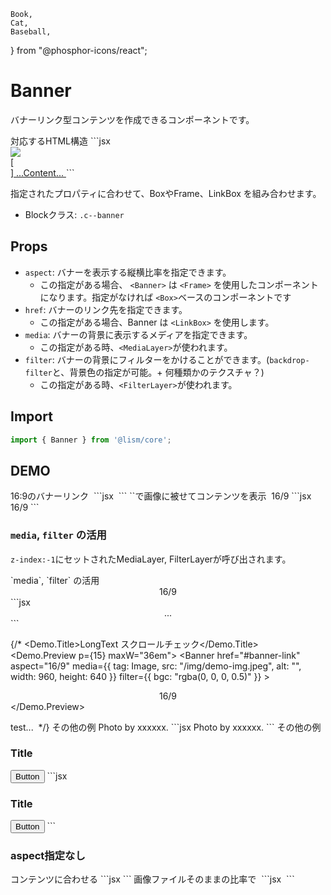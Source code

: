 	Book,
	Cat,
	Baseball,
} from "@phosphor-icons/react";


# Banner

バナーリンク型コンテンツを作成できるコンポーネントです。

<Demo>
	<Demo.Title>対応するHTML構造</Demo.Title>
	<Demo.Code>
		```jsx
		<a class="c--banner l--frame is--linkbox" href="###">
			<div class="l--layer l--layer--media -z:-1">
				<img src="..." />
			</div>
			[<div class="l--layer l--layer--filter -z:-1">]
			...Content...
		</a>
		```
	</Demo.Code>
</Demo>

指定されたプロパティに合わせて、BoxやFrame、LinkBox を組み合わせます。

- Blockクラス: `.c--banner`


## Props

- `aspect`: バナーを表示する縦横比率を指定できます。
	- この指定がある場合、 `<Banner>` は `<Frame>` を使用したコンポーネントになります。指定がなければ `<Box>`ベースのコンポーネントです
- `href`: バナーのリンク先を指定できます。
	- この指定がある場合、Banner は `<LinkBox>` を使用します。
- `media`: バナーの背景に表示するメディアを指定できます。
	- この指定がある時、`<MediaLayer>`が使われます。
- `filter`: バナーの背景にフィルターをかけることができます。(`backdrop-filter`と、背景色の指定が可能。+ 何種類かのテクスチャ？)
	- この指定がある時、`<FilterLayer>`が使われます。


## Import

```js
import { Banner } from '@lism/core';
```


## DEMO


<Demo>
	<Demo.Title>16:9のバナーリンク</Demo.Title>
	<Demo.Preview p={15} maxW="36em">
		<Banner href="#banner-link" aspect="16/9">
			<img src="/img/demo-img.jpeg" alt="" width={960} height={640} loading="lazy" />
		</Banner>
	</Demo.Preview>
	<Demo.Code>
		```jsx
		<Banner href="#banner-link" aspect="16/9">
			<img src="/img/demo-img.jpeg" alt="" width={960} height={640} loading="lazy" />
		</Banner>
		```
	</Demo.Code>
</Demo>
<Demo>
	<Demo.Title>`<Layer>`で画像に被せてコンテンツを表示</Demo.Title>
	<Demo.Preview p={15} maxW="36em">
		<Banner href="#banner-link" aspect="16/9">
			<img src="/img/demo-img.jpeg" alt="" width={960} height={640} loading="lazy" />
			<Layer inset='0' isFlow='s' p='box' c="white" bgc="rgba(0, 0, 0, 0.5)">
				<Text fz="2xl" fw="bold">16/9</Text>
				<DammyText />
			</Layer>
		</Banner>
	</Demo.Preview>
	<Demo.Code>
		```jsx
		<Banner href="#banner-link" aspect="16/9">
			<img src="/img/demo-img.jpeg" alt="" width={960} height={640} loading="lazy" />
			<Layer inset='0' isFlow='s' p='box' c="white" bgc="rgba(0, 0, 0, 0.5)">
				<Text fz="2xl" fw="bold">16/9</Text>
				<DammyText />
			</Layer>
		</Banner>
		```
	</Demo.Code>
</Demo>

### `media`, `filter` の活用

`z-index:-1`にセットされたMediaLayer, FilterLayerが呼び出されます。

<Demo>
	<Demo.Title>`media`, `filter` の活用</Demo.Title>
	<Demo.Preview p={15} maxW="36em">
		<Banner
			href="#banner-link"
			aspect="16/9"
			hover={["mediaBright", "mediaZoom"]}
			media={{ src: "/img/demo-img.jpeg", alt: "", width: 960, height: 640, isTransitionMedia: true}}
			filter={{ bgc: "rgba(0, 0, 0, 0.5)", blur: "2px" }}
		>
			<Center size="cover" c="white" p='box'>
				<Text fz="2xl" fw="bold">16/9</Text>
				<DammyText />
			</Center>
		</Banner>
	</Demo.Preview>
	<Demo.Code>
		```jsx
		<Banner
			href="#banner-link"
			aspect="16/9"
			media={{ src: "/img/demo-img.jpeg", alt: "", width: 960, height: 640, isTransitionMedia: true}}
			filter={{ bgc: "rgba(0, 0, 0, 0.5)" }}
		>
			<Center size="cover" c="white" p='box'>
				...
			</Center>
		</Banner>
		```
	</Demo.Code>
</Demo>


{/* <Demo>
	<Demo.Title>LongText スクロールチェック</Demo.Title>
	<Demo.Preview p={15} maxW="36em">
		<Banner
			href="#banner-link"
			aspect="16/9"
			media={{ tag: Image, src: "/img/demo-img.jpeg", alt: "", width: 960, height: 640 }}
			filter={{ bgc: "rgba(0, 0, 0, 0.5)" }}
		>
			<Center size="cover" p={30} c="white">
				<Text fz="2xl" fw="bold">16/9</Text>
				<DammyText length="l" />
				<DammyText length="l" />
				<DammyText length="l" />
			</Center>
		</Banner>
	</Demo.Preview>
</Demo>

<Demo>
	<Demo.Title>test...</Demo.Title>
	<Demo.Preview p={15} maxW="36em">
		<Banner href="#banner-link" aspect="16/9">
			<img src="/img/demo-img.jpeg" alt="" width={960} height={640} loading="lazy" />
			<Layer inset='0' isFlow='s' p='box' c="white" bgc="rgba(0, 0, 0, 0.5)">
			<DammyText length="l" />
			<DammyText length="l" />
			<DammyText length="l" />
			</Layer>
		</Banner>
	</Demo.Preview>
</Demo> */}


<Demo>
	<Demo.Title>その他の例</Demo.Title>
	<Demo.Preview p={15} maxW="36em">
		<Banner
			href="#banner-link"
			aspect="16/9"
			c="white"
			p={30}
			media={{ src: "/img/demo-img.jpeg", alt: "", width: 960, height: 640 }}
			filter={{
				bgc: "rgba(0, 0, 0, 0.4)",
				blur: "4px",
				contrast: "1.4",
				sepia: "50%",
			}}
		>
			<DammyText />
			<Layer position="bottom right" p={20} fz="xs" opacity="0.8">Photo by xxxxxx.</Layer>
		</Banner>
	</Demo.Preview>
	<Demo.Code>
		```jsx
		<Banner
			href="#banner-link"
			aspect="16/9"
			c="white"
			p={30}
			media={{ src: "/img/demo-img.jpeg", alt: "", width: 960, height: 640 }}
			filter={{
				bgc: "rgba(0, 0, 0, 0.4)",
				blur: "4px",
				contrast: "1.4",
				sepia: "50%",
			}}
		>
			<DammyText />
			<Layer position="bottom right" p={20} fz="xs" opacity="0.8">Photo by xxxxxx.</Layer>
		</Banner>
		```
	</Demo.Code>
</Demo>

<Demo>
	<Demo.Title>その他の例</Demo.Title>
	<Demo.Preview p={15} maxW="36em">
		<Banner
			aspect="16/9"
			c="white"
			radius="4"
			media={{ src: "/img/demo-img.jpeg", alt: "", width: 960, height: 640 }}
			filter={{ bgc: "rgba(0, 0, 0, 0.4)", blur: "4px" }}
		>
			<Stack gap="30" p={30} h="100%">
				<h3>Title</h3>
				<DammyText length="m" />
				<Button className="is--end" href="#button-test" radius="99" variant="outline" keycolor="currentColor">Button</Button>
			</Stack>
		</Banner>
	</Demo.Preview>
	<Demo.Code>
		```jsx
		<Banner
			aspect="16/9"
			c="white"
			radius="4"
			media={{ src: "/img/demo-img.jpeg", alt: "", width: 960, height: 640 }}
			filter={{ bgc: "rgba(0, 0, 0, 0.4)", blur: "4px" }}
		>
			<Stack gap="30" p={30} h="100%">
				<h3>Title</h3>
				<DammyText length="m" />
				<Button className="is--end" href="#button-test" radius="99" variant="outline" keycolor="currentColor" hover="fade">Button</Button>
			</Stack>
		</Banner>
		```
	</Demo.Code>
</Demo>



### aspect指定なし

<Demo>
	<Demo.Title>コンテンツに合わせる</Demo.Title>
	<Demo.Preview p={15} maxW="36em">
		<Banner
			href="#banner-link"
			media={{ src: "/img/demo-img.jpeg", alt: "", width: 960, height: 640 }}
			filter={{ bgc: "rgba(0, 0, 0, 0.5)" }}
		>
			<Flow p="box:l" c="white">
				<DammyText length="xs" />
				<DammyText length="m" />
			</Flow>
		</Banner>
	</Demo.Preview>
	<Demo.Code>
		```jsx
		<Banner
			href="#banner-link"
			media={{ src: "/img/demo-img.jpeg", alt: "", width: 960, height: 640 }}
			filter={{ bgc: "rgba(0, 0, 0, 0.5)" }}
		>
			<Flow p="box:l" c="white">
				<DammyText length="xs" />
				<DammyText length="m" />
			</Flow>
		</Banner>
		```
	</Demo.Code>
</Demo>

<Demo>
	<Demo.Title>画像ファイルそのままの比率で</Demo.Title>
	<Demo.Preview p={15} maxW="36em">
		<Banner href="#banner-link">
			<img src="/img/demo-img.jpeg" alt="" width={960} height={640} loading="lazy" />
			<Layer inset="0" bgc="rgba(0,0,0,0.25)">
				<DammyText length="m" p="box:l" c="white" />
			</Layer>
		</Banner>
	</Demo.Preview>
	<Demo.Code>
		```jsx
		<Banner href="#banner-link">
			<img src="/img/demo-img.jpeg" alt="" width={960} height={640} loading="lazy" />
			<Layer inset="0" bgc="rgba(0,0,0,0.25)">
				<DammyText length="m" p="box:l" c="white" />
			</Layer>
		</Banner>
		```
	</Demo.Code>
</Demo>
